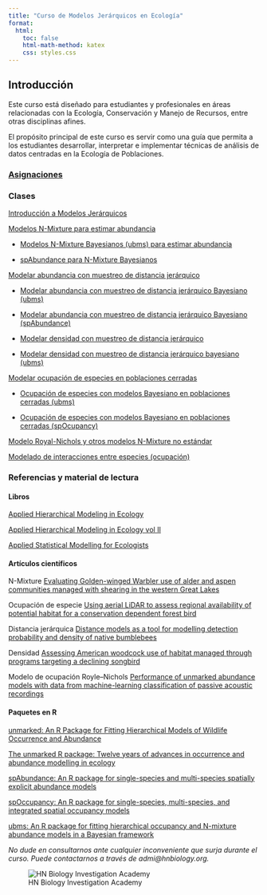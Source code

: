 ---
title: "Curso de Modelos Jerárquicos en Ecología"
format:
  html:
    toc: false
    html-math-method: katex
    css: styles.css
---

## Introducción

Este curso está diseñado para estudiantes y profesionales en áreas relacionadas con la Ecología, Conservación y Manejo de Recursos, entre otras disciplinas afines.

El propósito principal de este curso es servir como una guía que permita a los estudiantes desarrollar, interpretar e implementar técnicas de análisis de datos centradas en la Ecología de Poblaciones.

::: panel-tabset

### [Asignaciones](Asiganciones.html)

### Clases

[Introducción a Modelos Jerárquicos](Clase1.html)

[Modelos N-Mixture para estimar abundancia](Clase2.html)

::: {.callout-note}

- [Modelos N-Mixture Bayesianos (ubms) para estimar abundancia](ubms_nMixture.html)

- [spAbundance para N-Mixture Bayesianos](spAbundance.html)

:::

[Modelar abundancia con muestreo de distancia jerárquico](Clase3.html)

::: {.callout-note}

- [Modelar abundancia con muestreo de distancia jerárquico Bayesiano (ubms)](ubms.html)

- [Modelar abundancia con muestreo de distancia jerárquico Bayesiano (spAbundance)](DS.html)

- [Modelar densidad con muestreo de distancia jerárquico](Clase4.html)

- [Modelar densidad con muestreo de distancia jerárquico bayesiano (ubms)](ubms2.html)

:::

[Modelar ocupación de especies en poblaciones cerradas](Clase5.html)

::: {.callout-note}

- [Ocupación de especies con modelos Bayesiano en poblaciones cerradas (ubms)](ubms_occ.html)

- [Ocupación de especies con modelos Bayesiano en poblaciones cerradas (spOcupancy)](spOcupancy.html)

:::

[Modelo Royal-Nichols y otros modelos N-Mixture no estándar](Clase6.html)

[Modelado de interacciones entre especies (ocupación)](Clase7.html)

### Referencias y material de lectura

#### Libros

[Applied Hierarchical Modeling in Ecology](https://www.sciencedirect.com/book/9780128013786/applied-hierarchical-modeling-in-ecology)

[Applied Hierarchical Modeling in Ecology vol II](https://doi.org/10.1016/C2015-0-04070-9)

[Applied Statistical Modelling for Ecologists](https://shop.elsevier.com/books/applied-statistical-modelling-for-ecologists/kery/978-0-443-13715-0)

#### Artículos científicos

N-Mixture [Evaluating Golden-winged Warbler use of alder and aspen communities managed with shearing in the western Great Lakes](https://doi.org/10.1002/ecs2.4443)

Ocupación de especie [Using aerial LiDAR to assess regional availability of potential habitat for a conservation dependent forest bird](https://doi.org/10.1016/j.foreco.2023.121002)

Distancia jerárquica [Distance models as a tool for modelling detection probability and density of native bumblebees]( https://doi.org/10.1111/jen.12583)

Densidad [Assessing American woodcock use of habitat managed through programs targeting a declining songbird](https://doi.org/10.1002/jwmg.22457)

Modelo de ocupación Royle–Nichols [Performance of unmarked abundance models with data from machine-learning classification of passive acoustic recordings](https://doi.org/10.1002/ecs2.4954)

#### Paquetes en R

[unmarked: An R Package for Fitting Hierarchical Models of Wildlife Occurrence and Abundance](https://doi.org/10.18637/jss.v043.i10)

[The unmarked R package: Twelve years of advances in occurrence and abundance modelling in ecology]( https://doi.org/10.1111/2041-210X.14123)

[spAbundance: An R package for single-species and multi-species spatially explicit abundance models](https://doi.org/10.1111/2041-210X.14332)

[spOccupancy: An R package for single-species, multi-species, and integrated spatial occupancy models](https://doi.org/10.1111/2041-210X.13897)

[ubms: An R package for fitting hierarchical occupancy and N-mixture abundance models in a Bayesian framework](https://doi.org/10.1111/2041-210X.13777)



:::

*No dude en consultarnos ante cualquier inconveniente que surja durante el curso. Puede contactarnos a través de admi@hnbiology.org.*



![HN Biology Investigation Academy](HN Cursos publicidad/HN Biology Inv large.jpg)



